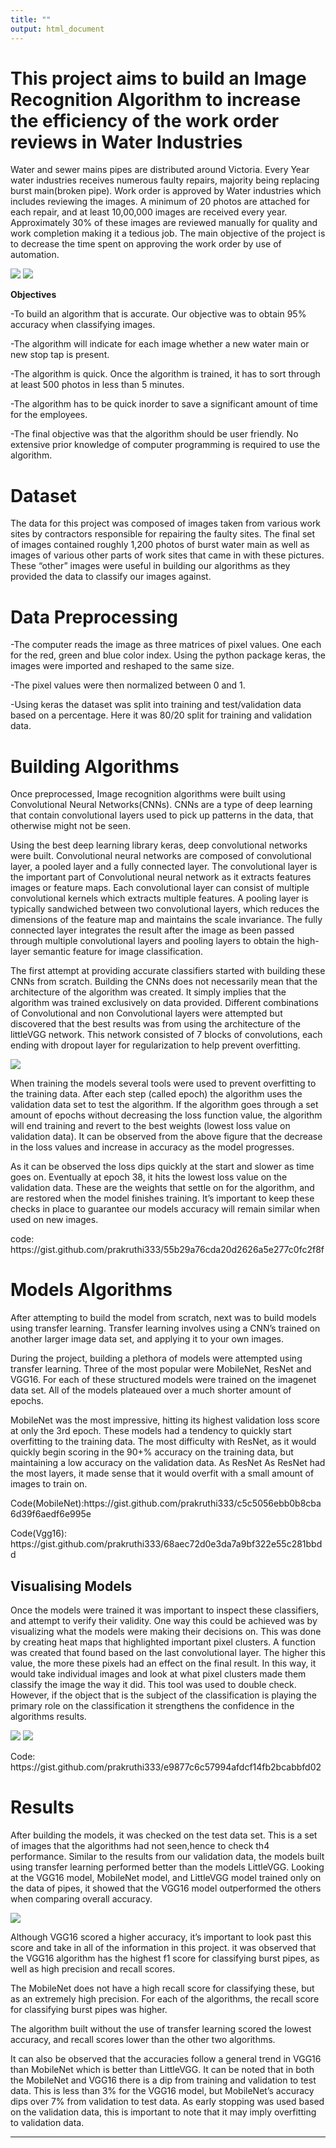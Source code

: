 ```yaml
---
title: ""
output: html_document
---
```



# **This project aims to build an Image Recognition Algorithm to increase the efficiency of the work order reviews in Water Industries**

Water and sewer mains pipes are distributed around Victoria. Every Year water industries receives numerous faulty repairs, majority being replacing burst main(broken pipe). Work order is approved by Water industries which includes reviewing the images. A minimum of 20 photos are attached for each repair, and at least 10,00,000 images are received every year. Approximately 30% of these images are reviewed manually for quality and work completion making it a tedious job. The main objective of the project is to decrease the time spent on approving the work order by use of automation.

![](images/Bluepipe.png)  ![](images/Bluepipe.png)

**Objectives**

-To build an algorithm that is accurate. Our objective was to obtain 95% accuracy when classifying images.

-The algorithm will indicate for each image whether a new water main or new stop tap is present.

-The algorithm is quick. Once the algorithm is trained, it has to sort through at least 500 photos in less than 5 minutes. 

-The algorithm has to be quick inorder to save a significant amount of time for the employees. 

-The final objective was that the algorithm should be user friendly. No extensive prior knowledge of computer programming is required to use the algorithm.

Dataset
======

The data for this project was composed of images taken from various work sites by contractors responsible for repairing the faulty sites. The final set of images contained roughly 1,200 photos of burst water main as well as images of various other parts of work sites that came in with these pictures. These “other” images were useful in building our algorithms as they provided the data to classify our images against.


Data Preprocessing
======

-The computer reads the image as three matrices of pixel values. One each for the red, green and blue color index. Using the python package keras, the images were imported and reshaped to the same size. 

-The pixel values were then normalized between 0 and 1. 

-Using keras the dataset was split into training and test/validation data based on a percentage. Here it was 80/20 split for training and validation data.

Building Algorithms
======

Once preprocessed, Image recognition algorithms were built using Convolutional Neural Networks(CNNs). CNNs are a type of deep learning that contain convolutional layers used to pick up patterns in the data, that otherwise might not be seen. 

Using the best deep learning library keras, deep convolutional networks were built. Convolutional neural networks are composed of convolutional layer, a pooled layer and a fully connected layer. The convolutional layer is the important part of Convolutional neural network as it extracts features images or feature maps. Each convolutional layer can consist of multiple convolutional kernels  which extracts multiple features. A pooling layer is typically sandwiched between two convolutional layers, which reduces the dimensions of the feature map and maintains the scale invariance. The fully connected layer integrates the result after the image as been passed through multiple convolutional layers and pooling layers to obtain the high-layer semantic feature for image classification.



The first attempt at providing accurate classifiers started with building these CNNs from scratch. Building the CNNs does not necessarily mean that the architecture of the algorithm was created. It simply implies that the algorithm was trained exclusively on data provided. Different combinations of Convolutional and non Convolutional layers were attempted but discovered that the best results was from using the architecture of the littleVGG network. This network consisted of 7 blocks of convolutions, each ending with dropout layer for regularization to help prevent overfitting.



![](images/plots.png)


When training the models several tools were used to prevent overfitting to the training data. After each step (called epoch) the algorithm uses the validation data set to test the algorithm. If the algorithm goes through a set amount of epochs without decreasing the loss function value, the algorithm will end training and revert to the best weights (lowest loss value on validation data). It can be observed from the above figure that the decrease in the loss values and increase in accuracy as the model progresses.

As it can be observed the loss dips quickly at the start and slower as time goes on. Eventually at epoch 38, it hits the lowest loss value on the validation data. These are the weights that settle on for the algorithm, and are restored when the model finishes training. It’s important to keep these checks in place to guarantee our models accuracy will remain similar when used on new images.


code: https://gist.github.com/prakruthi333/55b29a76cda20d2626a5e277c0fc2f8f


Models Algorithms
======

After attempting to build the model from scratch, next was to build models using transfer learning. Transfer learning involves using a CNN's trained on another larger image data set, and applying it to your own images.

During the project, building a plethora of models were attempted using transfer learning. Three of the most popular were MobileNet, ResNet and VGG16. For each of these structured models were trained on the imagenet data set. All of the models plateaued over a much shorter amount of epochs. 


MobileNet was the most impressive, hitting its highest validation loss score at only the 3rd epoch. These models had a tendency to quickly start overfitting to the training data. The most difficulty with ResNet, as it would quickly begin scoring in the 90+% accuracy on the training data, but maintaining a low accuracy on the validation data. As ResNet As ResNet had the most layers, it made sense that it would overfit with a small amount of images to train on.

Code(MobileNet):https://gist.github.com/prakruthi333/c5c5056ebb0b8cba6d39f6aedf6e995e

Code(Vgg16): https://gist.github.com/prakruthi333/68aec72d0e3da7a9bf322e55c281bbdd

Visualising Models
------
Once the models were trained it was important to inspect these classifiers, and attempt to verify their validity. One way this could be achieved was by visualizing what the models were making their decisions on. This was done by creating heat maps that highlighted important pixel clusters. A function was created that found based on the last convolutional layer. The higher this value, the more these pixels had an effect on the final result. In this way, it would take individual images and look at what pixel clusters made them classify the image the way it did. This tool was used to double check.  However, if the object that is the subject of the classification is playing the primary role on the classification it strengthens the confidence in the algorithms results.

![](images/image1.png)
![](images/image.png)

Code: https://gist.github.com/prakruthi333/e9877c6c57994afdcf14fb2bcabbfd02

Results
======
After building the models, it was checked on the test data set. This is a set of images that the algorithms had not seen,hence to check th4 performance. Similar to the results from our validation data, the models built using transfer learning performed better than the models LittleVGG. Looking at the VGG16 model, MobileNet model, and LittleVGG model trained only on the data of pipes, it showed that the VGG16 model outperformed the others when comparing overall accuracy.

![](images/result1.png)

Although VGG16 scored a higher accuracy, it’s important to look past this score and take in all of the information in this project. it was observed that the VGG16 algorithm has the highest f1 score for classifying burst pipes, as well as high precision and recall scores.  

 The MobileNet does not have a high recall score for classifying these, but as an extremely high precision. For each of the algorithms, the recall score for classifying burst pipes was higher.

The algorithm built without the use of transfer learning scored the lowest accuracy, and recall scores lower than the other two algorithms. 

It can also be observed that the accuracies follow a general trend in VGG16 than MobileNet which is better than LittleVGG. It can be noted that in both the MobileNet and VGG16 there is a dip from training and validation to test data. This is less than 3% for the VGG16 model, but MobileNet’s accuracy dips over 7% from validation to test data. As early stopping was used based on the validation data, this is important to note that it may imply overfitting to validation data.



------

<a href = "https://crumplab.github.io">

</a>
</div>
